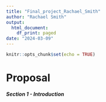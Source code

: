 ```yaml
---
title: "Final_project_Rachael_Smith"
author: "Rachael Smith"
output:
  html_document:
    df_print: paged
date: "2024-03-09"
---
```


```r
knitr::opts_chunk$set(echo = TRUE)
```

# Proposal 

***Section 1 - Introduction***